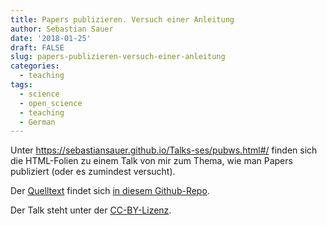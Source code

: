 ```yaml
---
title: Papers publizieren. Versuch einer Anleitung
author: Sebastian Sauer
date: '2018-01-25'
draft: FALSE
slug: papers-publizieren-versuch-einer-anleitung
categories:
  - teaching
tags:
  - science
  - open_science
  - teaching
  - German
---
```



Unter <https://sebastiansauer.github.io/Talks-ses/pubws.html#/> finden sich die HTML-Folien zu einem Talk von mir zum Thema, wie man Papers publiziert (oder es zumindest versucht).


Der [Quelltext](https://raw.githubusercontent.com/sebastiansauer/Talks-ses/master/Publikations-WS/pub_ws.Rmd) findet sich [in diesem Github-Repo](https://github.com/sebastiansauer/Talks-ses).


Der Talk steht unter der [CC-BY-Lizenz](https://creativecommons.org/licenses/by/4.0/).



